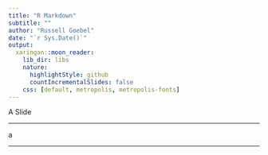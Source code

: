 ```yaml
---
title: "R Markdown"
subtitle: ""
author: "Russell Goebel"
date: "`r Sys.Date()`"
output:
  xaringan::moon_reader:
    lib_dir: libs
    nature:
      highlightStyle: github
      countIncrementalSlides: false
    css: [default, metropolis, metropolis-fonts]
---
```

A Slide


---



a






---

